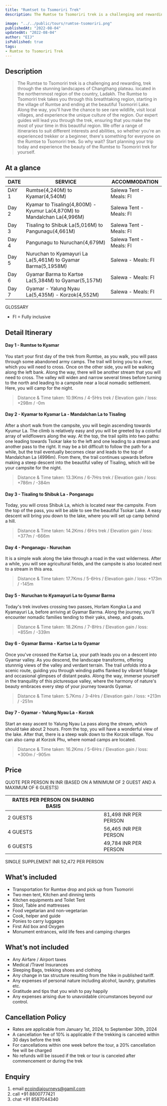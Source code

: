 ```yaml
---
title: "Rumtset to Tsomoriri Trek"
description: The Rumtse to Tsomoriri trek is a challenging and rewarding, trek through the stunning landscapes of Changthang plateau. located in the northernmost region of the country, Ladakh. The Rumtse to Tsomoriri trek takes you through this breathtaking region, starting in the village of Rumtse and ending at the beautiful Tsomoriri Lake. Along the way, you'll have the chance to see rare wildlife, visit local villages, and experience the unique culture of the region. Our expert guides will lead you through the trek, ensuring that you make the most of your time in this beautiful region. We offer a range of itineraries to suit different interests and abilities, so whether you're an experienced trekker or a beginner, there's something for everyone on the Rumtse to Tsomoriri trek. So why wait? Start planning your trip today and experience the beauty of the Rumtse to Tsomoriri trek for yourself. 

image: "../../public/tours/rumtse-tsomoriri.png"
publishedAt: "2022-08-04"
updatedAt: "2022-08-04"
author: "EIJ"
isPublished: true
tags: 
- Rumtse to Tsomoriri Trek
---
```


## Description
> The Rumtse to Tsomoriri trek is a challenging and rewarding, trek through the stunning landscapes of Changthang plateau. located in the northernmost region of the country, Ladakh. The Rumtse to Tsomoriri trek takes you through this breathtaking region, starting in the village of Rumtse and ending at the beautiful Tsomoriri Lake. Along the way, you'll have the chance to see rare wildlife, visit local villages, and experience the unique culture of the region.
Our expert guides will lead you through the trek, ensuring that you make the most of your time in this beautiful region. We offer a range of itineraries to suit different interests and abilities, so whether you're an experienced trekker or a beginner, there's something for everyone on the Rumtse to Tsomoriri trek. So why wait? Start planning your trip today and experience the beauty of the Rumtse to Tsomoriri trek for yourself.  

## At a glance

| DATE   | SERVICE                                             | ACCOMMODATION                  |
| -------|-----------------------------------------------------|--------------------------------|
| DAY 1  | Rumtse(4,240M) to Kyamar(4,540M)                        | Salewa Tent - Meals: FI  |
| Day 2  | Kyamar to Tisaling(4,800M) - Kyumur La(4,870M) to Mandalchan La(4,996M)     | Salewa Tent - Meals: FI              |
| Day 3  | Tisaling to Shibuk La(5,016M) to Pangunagu(4,661M)     | Salewa Tent - Meals: FI            |
| Day 4  | Pangunagu to Nuruchan(4,679M)        | Salewa Tent - Meals: FI              |
| Day 5  | Nuruchan to Kyamayuri La La(5,461M) to Gyamar Barma(5,1958M) | Salewa - Meals: FI            |
| Day 6  | Gyamar Barma to Kartse La(5,384M) to Gyamar(5,157M)  | Salewa - Meals: FI            |
| Day 7  | Gyamar - Yalung Nyau La(5,435M) - Korzok(4,552M) | Salewa - Meals: FI            |


GLOSSARY
- FI = Fully inclusive
  
## Detail Itinerary

#### Day 1 - Rumtse to Kyamar
You start your first day of the trek from Rumtse, as you walk, you will pass through some abandoned army camps. The trail will bring you to a river, which you will need to cross. Once on the other side, you will be walking along the left bank. Along the way, there will be another stream that you will need to cross. The valley will widen and narrow several times before turning to the north and leading to a campsite near a local nomadic settlement. Here, you will camp for the night.
> Distance & Time taken: 10.9Kms / 4-5Hrs trek / Elevation gain / loss: +298m / -0m

#### Day 2 -  Kyamar to Kyamar La - Mandalchan La to Tisaling
After a short walk from the campsite, you will begin ascending towards Kyumur La. The climb is relatively easy and you will be greeted by a colorful array of wildflowers along the way. 
At the top, the trail splits into two paths: one leading towards Tsokar lake to the left and one leading to a stream and another pass to the right. 
It may be a bit difficult to follow the path for a while, but the trail eventually becomes clear and leads to the top of Mandalchan La (4996m). From there, the trail continues upwards before making a steep descent into the beautiful valley of Tisaling, which will be your campsite for the night.
> Distance & Time taken: 13.3Kms / 6-7Hrs trek / Elevation gain / loss: +786m / -384m

#### Day 3 - Tisaling to Shibuk La - Ponganagu
Today, you will cross Shibuk La, which is located near the campsite. From the top of the pass, you will be able to see the beautiful Tsokar Lake. A easy descent will bring you down to the lake, where you will set up camp behind a hill.
> Distance & Time taken: 14.2Kms / 6Hrs trek / Elevation gain / loss: +377m / -666m

#### Day 4 - Ponganagu - Nuruchan
It is a simple walk along the lake through a road in the vast wilderness. After a while, you will see agricultural fields, and the campsite is also located next to a stream in this area.
> Distance & Time taken: 17.7Kms / 5-6Hrs / Elevation gain / loss: +173m / -145m

#### Day 5 - Nuruchan to Kyamayuri La to Gyamar Barma
Today's trek involves crossing two passes, Horlam Kongka La and Kyamayuri La, before arriving at Gyamar Barma. Along the journey, you'll encounter nomadic families tending to their yaks, sheep, and goats.
> Distance & Time taken: 18.2Kms / 7-8Hrs / Elevation gain / loss: +855m / -339m

#### Day 6 - Gyamar Barma - Kartse La to Gyamar
Once you've crossed the Kartse La, your path leads you on a descent into  Gyamar valley. As you descend, the landscape transforms, offering stunnnig views of the valley and verdant terrain. The trail unfolds into a scenic route, guiding you through winding paths flanked by vibrant foliage and occasional glimpses of distant peaks. Along the way, immerse yourself in the tranquility of this picturesque valley, where the harmony of nature's beauty embraces every step of your journey towards Gyamar.
> Distance & Time taken: 5.7Kms / 3-4Hrs / Elevation gain / loss: +213m / -251m

#### Day 7 - Gyamar - Yalung Nyau La - Korzok
Start an easy ascent to Yalung Nyau La pass along the stream, which should take about 2 hours. From the top, you will have a wonderful view of the lake. After that, there is a steep walk down to the Korzok village. You can also camp at Korzok Phu, where nomad camps are located.
> Distance & Time taken: 16.2Kms / 5-6Hrs / Elevation gain / loss: +300m  / -905m

## Price
QUOTE PER PERSON IN INR (BASED ON A MINIMUM OF 2 GUEST AND A MAXIMUM OF 6 GUESTS)

|RATES PER PERSON ON SHARING BASIS            | |
|----------|----------------------------------|
| 2 GUESTS | 81,498 INR PER PERSON |
| 4 GUESTS | 56,465 INR PER PERSON |
| 6 GUESTS | 49,784 INR PER PERSON |
SINGLE SUPPLEMENT INR 52,472 PER PERSON

## What’s included
- Transportation for Rumtse drop and pick up from Tsomoriri
- Two men tent, Kitchen and dinning tents
- Kitchen equipments and Toilet Tent
- Stool, Table and mattresses
- Food vegetarian and non-vegetarian
- Cook, helper and guide
- Ponies to carry luggages
- First Aid box and Oxygen
- Monument entrances, wild life fees and camping charges

## What’s not included
- Any Airfare / Airport taxes
- Medical /Travel Insurances
- Sleeping Bags, trekking shoes and clothing
- Any change in tax structure resulting from the hike in published tariff.
- Any expenses of personal nature including alcohol, laundry, gratuities etc.
- Gratitude and tips that you wish to pay happily
- Any expenses arising due to unavoidable circumstances beyond our control.

## Cancellation Policy
- Rates are applicable from January 1st, 2024, to September 30th, 2024
- A cancellation fee of 10% is applicable if the trekking is canceled within 30 days before the trek
- For cancellations within one week before the tour, a 20% cancellation fee will be charged
- No refunds will be issued if the trek or tour is canceled after commencement or during the trek 

## Enquiry
1.  email ecoindiajourneys@gamil.com
2.  call +91 8800777421
3.  chat +91 8587044340

